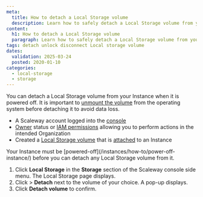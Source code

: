 ```yaml
---
meta:
  title: How to detach a Local Storage volume
  description: Learn how to safely detach a Local Storage volume from your Scaleway Instance.
content:
  h1: How to detach a Local Storage volume
  paragraph: Learn how to safely detach a Local Storage volume from your Scaleway Instance.
tags: detach unlock disconnect Local storage volume
dates:
  validation: 2025-03-24
  posted: 2020-01-10
categories:
  - local-storage
  - storage
---
```


You can detach a Local Storage volume from your Instance when it is powered off. It is important to [unmount the volume](/Local-storage/api-cli/unmounting-a-volume/) from the operating system before detaching it to avoid data loss.

<Macro id="requirements" />

- A Scaleway account logged into the [console](https://console.scaleway.com)
- [Owner](/iam/concepts/#owner) status or [IAM permissions](/iam/concepts/#permission) allowing you to perform actions in the intended Organization
- Created a [Local Storage volume](/local-storage/how-to/create-volume/) that is [attached](/local-storage/how-to/attach-volume/) to an Instance


<Message type="important">
    Your Instance must be [powered-off](/instances/how-to/power-off-instance/) before you can detach any Local Storage volume from it.
</Message>

1. Click **Local Storage** in the **Storage** section of the Scaleway console side menu. The Local Storage page displays.
2. Click <Icon name="more" /> > **Detach** next to the volume of your choice. A pop-up displays.
3. Click **Detach volume** to confirm.
